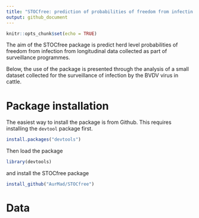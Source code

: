 ```yaml
---
title: "STOCfree: prediction of probabilities of freedom from infectin from longitudinal data"
output: github_document
---
```


```r
knitr::opts_chunk$set(echo = TRUE)
```

The aim of the STOCfree package is predict herd level probabilities of freedom from infection from longitudinal data collected as part of surveillance programmes.

Below, the use of the package is presented through the analysis of a small dataset collected for the surveillance of infection by the BVDV virus in cattle.

# Package installation

The easiest way to install the package is from Github. This requires installing the `devtool` package first.

```r
install.packages("devtools")
```

Then load the package

```r
library(devtools)
```

and install the STOCfree package

```r
install_github("AurMad/STOCfree")
```

# Data

```r

```

